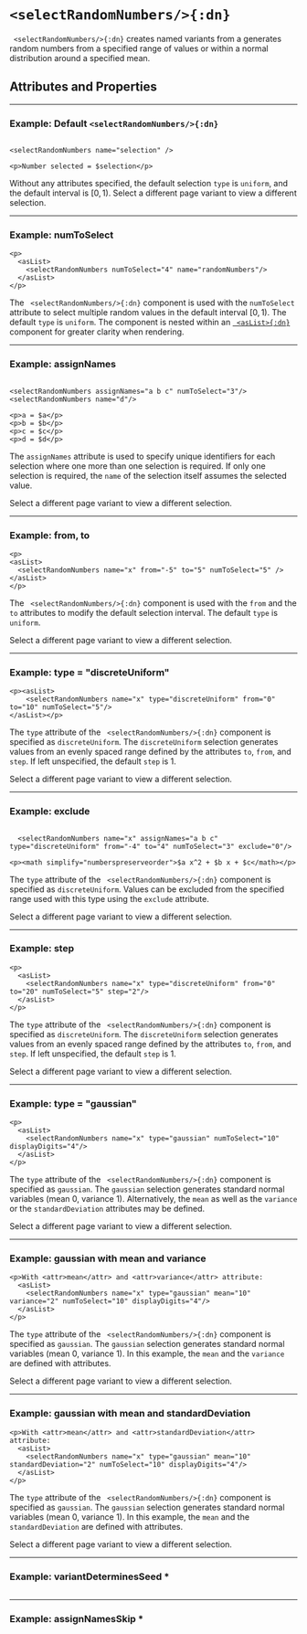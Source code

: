 


# `<selectRandomNumbers/>{:dn}`

` <selectRandomNumbers/>{:dn}` creates named variants from a generates random numbers from a specified range of 
values or within a normal distribution around a specified mean.

## Attributes and Properties 
 <AttrDisplay name='selectRandomNumbers'/> 
 <PropDisplay name='selectRandomNumbers'/>

---

### Example: Default `<selectRandomNumbers/>{:dn}`


```doenet-editor-horiz

<selectRandomNumbers name="selection" />

<p>Number selected = $selection</p>
```



Without any attributes specified, the default selection  `type` is `uniform`, and the default interval is $[0, 1)$. Select a different page variant to view a different selection.



---

### Example: numToSelect


```doenet-editor-horiz
<p>
  <asList>
    <selectRandomNumbers numToSelect="4" name="randomNumbers"/>
  </asList>
</p>
```



The ` <selectRandomNumbers/>{:dn}` component is used with the `numToSelect` attribute to select multiple random values in the default interval $[0,1)$. The default `type` is `uniform`. The component is nested within an [` <asList>{:dn}`](asList.mdx) component for greater clarity when rendering.



---

### Example: assignNames


```doenet-editor-horiz

<selectRandomNumbers assignNames="a b c" numToSelect="3"/>
<selectRandomNumbers name="d"/>

<p>a = $a</p>
<p>b = $b</p>
<p>c = $c</p>
<p>d = $d</p>
```



The `assignNames` attribute is used to specify unique identifiers for each selection where one more than one selection is required. If only one selection is required, the `name` of the selection itself assumes the selected value.


 Select a different page variant to view a different selection.



---

### Example: from, to


```doenet-editor-horiz
<p>
<asList>
  <selectRandomNumbers name="x" from="-5" to="5" numToSelect="5" />
</asList>
</p>
```



The ` <selectRandomNumbers/>{:dn}` component is used with the `from` and the `to` attributes to modify the default selection interval. The default `type` is `uniform`.


 Select a different page variant to view a different selection.



---

### Example: type = "discreteUniform"


```doenet-editor-horiz
<p><asList>
    <selectRandomNumbers name="x" type="discreteUniform" from="0" to="10" numToSelect="5"/>
</asList></p>
```



The `type` attribute of the ` <selectRandomNumbers/>{:dn}` component is specified as `discreteUniform`. The `discreteUniform` selection generates values from an evenly spaced range defined by the attributes `to`, `from`, and `step`. If left unspecified, the default `step` is 1.


 Select a different page variant to view a different selection.



---

### Example: exclude


```doenet-editor-horiz

  <selectRandomNumbers name="x" assignNames="a b c" type="discreteUniform" from="-4" to="4" numToSelect="3" exclude="0"/>

<p><math simplify="numberspreserveorder">$a x^2 + $b x + $c</math></p>
```



The `type` attribute of the ` <selectRandomNumbers/>{:dn}` component is specified as `discreteUniform`. Values can be excluded from the specified range used with this type using the `exclude` attribute.


 Select a different page variant to view a different selection.



---

### Example: step


```doenet-editor-horiz
<p>
  <asList>
    <selectRandomNumbers name="x" type="discreteUniform" from="0" to="20" numToSelect="5" step="2"/>
  </asList>
</p>
```



The `type` attribute of the ` <selectRandomNumbers/>{:dn}` component is specified as `discreteUniform`. The `discreteUniform` selection generates values from an evenly spaced range defined by the attributes `to`, `from`, and `step`. If left unspecified, the default `step` is 1.


 Select a different page variant to view a different selection.



---

### Example: type = "gaussian"


```doenet-editor-horiz
<p>
  <asList>
    <selectRandomNumbers name="x" type="gaussian" numToSelect="10" displayDigits="4"/>
  </asList>
</p>      
```



The `type` attribute of the ` <selectRandomNumbers/>{:dn}` component is specified as `gaussian`. The `gaussian` selection generates standard normal variables (mean 0, variance 1). Alternatively, the `mean` as well as the `variance` or the `standardDeviation` attributes may be defined.


 Select a different page variant to view a different selection.



---

### Example: gaussian with mean and variance


```doenet-editor-horiz
<p>With <attr>mean</attr> and <attr>variance</attr> attribute:
  <asList>
    <selectRandomNumbers name="x" type="gaussian" mean="10" variance="2" numToSelect="10" displayDigits="4"/>
  </asList>
</p>
```



The `type` attribute of the ` <selectRandomNumbers/>{:dn}` component is specified as `gaussian`. The `gaussian` selection generates standard normal variables (mean 0, variance 1). In this example, the `mean` and the `variance` are defined with attributes.


 Select a different page variant to view a different selection.



---

### Example: gaussian with mean and standardDeviation


```doenet-editor-horiz
<p>With <attr>mean</attr> and <attr>standardDeviation</attr> attribute:
  <asList>
    <selectRandomNumbers name="x" type="gaussian" mean="10" standardDeviation="2" numToSelect="10" displayDigits="4"/>
  </asList>
</p>
```



The `type` attribute of the ` <selectRandomNumbers/>{:dn}` component is specified as `gaussian`. The `gaussian` selection generates standard normal variables (mean 0, variance 1). In this example, the `mean` and the `standardDeviation` are defined with attributes.


 Select a different page variant to view a different selection.



---

### Example: variantDeterminesSeed *


```doenet-editor-horiz
```



---

### Example: assignNamesSkip *


```doenet-editor-horiz
```

